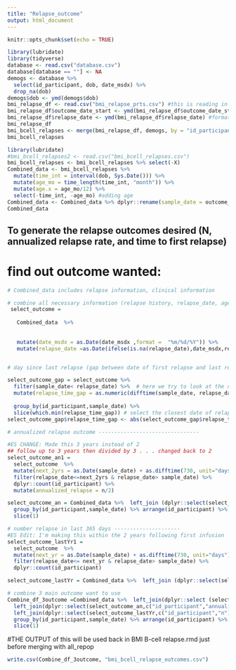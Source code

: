```yaml
---
title: "Relapse_outcome"
output: html_document
---
```


```r
knitr::opts_chunk$set(echo = TRUE)
```


```r
library(lubridate)
library(tidyverse)
database <- read.csv("database.csv")
database[database == ""] <- NA
demogs <- database %>% 
  select(id_participant, dob, date_msdx) %>% 
  drop_na(dob)
demogs$dob <- ymd(demogs$dob)
bmi_relapse_df <- read.csv("bmi_relapse_prts.csv") #this is reading in the outpiut from relapse_query_es.rmd
bmi_relapse_df$outcome_date_start <- ymd(bmi_relapse_df$outcome_date_start)
bmi_relapse_df$relapse_date <- ymd(bmi_relapse_df$relapse_date) #formatting dates
bmi_relapse_df
bmi_bcell_relapses <- merge(bmi_relapse_df, demogs, by = "id_participant", all.x = TRUE)
bmi_bcell_relapses
```

```r
library(lubridate)
#bmi_bcell_relapses2 <- read.csv("bmi_bcell_relapses.csv")
bmi_bcell_relapses <- bmi_bcell_relapses %>% select(-X)
Combined_data <- bmi_bcell_relapses %>% 
  mutate(time_int = interval(dob, Sys.Date())) %>% 
  mutate(age_mo = time_length(time_int, "month")) %>% 
  mutate(age.x = age_mo/12) %>% 
  select(-time_int, -age_mo) #adding age
Combined_data <- Combined_data %>% dplyr::rename(sample_date = outcome_date_start)
Combined_data
```


## To generate the relapse outcomes desired (N, annualized relapse rate, and time to first relapse)

# find out outcome wanted: 
```r

# Combined_data includes relapse information, clinical information 

# combine all necessary information (relapse history, relapse_date, age, diagnosis date and  sex etc.)
 select_outcome = 
   
   Combined_data  %>% 
   
   
   mutate(date_msdx = as.Date(date_msdx ,format =  "%m/%d/%Y")) %>% 
   mutate(relapse_date =as.Date(ifelse(is.na(relapse_date),date_msdx,relapse_date)))


# day since last relapse (gap between date of first relapse and last relapse) --------------------

select_outcome_gap = select_outcome %>%
  filter(sample_date< relapse_date) %>%  # here we try to look at the data after the outcome start date
  mutate(relapse_time_gap = as.numeric(difftime(sample_date, relapse_date, unit="days")), age = age.x) %>% #find out the time between sample collection and relapse
  
  group_by(id_participant,sample_date) %>%  
  slice(which.min(relapse_time_gap)) # select the closest date of relapse 
select_outcome_gap$relapse_time_gap <- abs(select_outcome_gap$relapse_time_gap)

```

```r
# annualized relapse outcome --------------------------------

#ES CHANGE: Made this 3 years instead of 2
## follow up to 3 years then divided by 3 . . . changed back to 2
select_outcome_an1 = 
  select_outcome  %>% 
  mutate(next_2yrs = as.Date(sample_date) + as.difftime(730, unit="days")) %>%
  filter(relapse_date<=next_2yrs & relapse_date> sample_date) %>% 
  dplyr::count(id_participant) %>% 
  mutate(annualized_relapse = n/2)

select_outcome_an = Combined_data %>%  left_join (dplyr::select(select_outcome_an1,id_participant,annualized_relapse)) %>% mutate(annualized_relapse = ifelse(is.na(annualized_relapse), 0, annualized_relapse))  %>%
  group_by(id_participant,sample_date) %>% arrange(id_participant) %>% 
  slice(1)
```


```r
# number relapse in last 365 days ---------------------
#ES Edit: I'm making this within the 2 years following first infusion
select_outcome_lastYr1 = 
  select_outcome  %>% 
  mutate(next_yr = as.Date(sample_date) + as.difftime(730, unit="days")) %>%
  filter(relapse_date<= next_yr & relapse_date> sample_date) %>% 
  dplyr::count(id_participant)

select_outcome_lastYr = Combined_data %>%  left_join (dplyr::select(select_outcome_lastYr1,id_participant,n)) %>% mutate(n = ifelse(is.na(n), 0, n))
```


```r
# combine 3 main outcome want to use
Combine_df_3outcome =Combined_data %>%  left_join(dplyr::select (select_outcome_gap, c("id_participant","relapse_time_gap") ))  %>%    
  left_join(dplyr::select(select_outcome_an,c("id_participant","annualized_relapse"))) %>% 
  left_join(dplyr::select(select_outcome_lastYr,c("id_participant","n")))   %>% 
  group_by(id_participant,sample_date) %>% arrange(id_participant) %>% 
  slice(1)
```
#THE OUTPUT of this will be used back in BMI B-cell relapse.rmd just before merging with all_repop
```r
write.csv(Combine_df_3outcome, "bmi_bcell_relapse_outcomes.csv")
```













